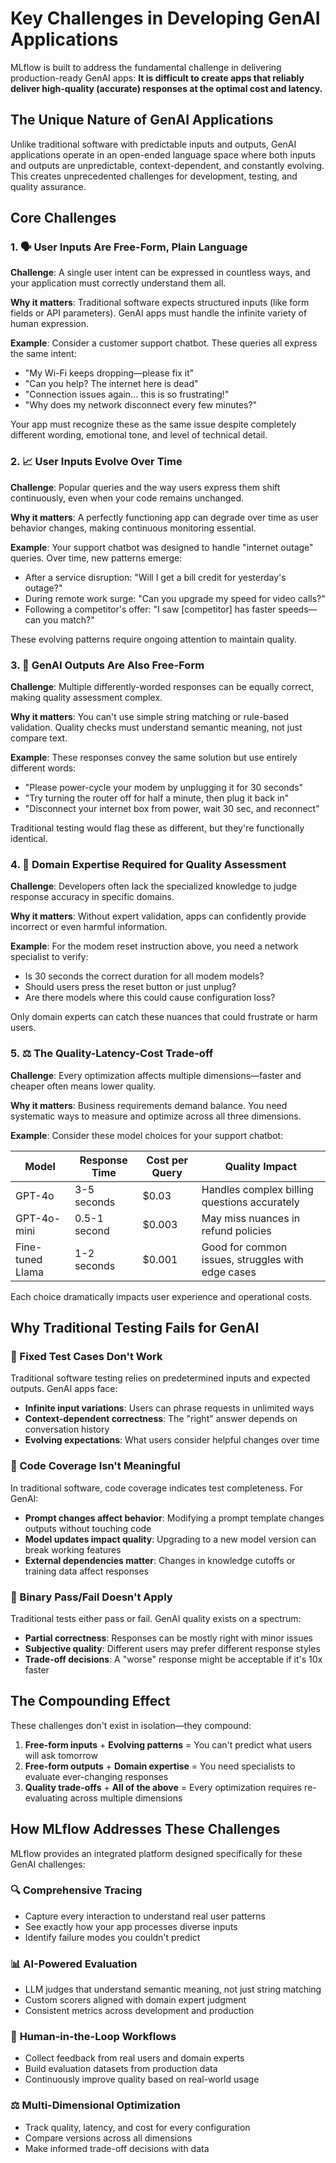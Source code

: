 # Key Challenges in Developing GenAI Applications

MLflow is built to address the fundamental challenge in delivering production-ready GenAI apps: **It is difficult to create apps that reliably deliver high-quality (accurate) responses at the optimal cost and latency.**

## The Unique Nature of GenAI Applications

Unlike traditional software with predictable inputs and outputs, GenAI applications operate in an open-ended language space where both inputs and outputs are unpredictable, context-dependent, and constantly evolving. This creates unprecedented challenges for development, testing, and quality assurance.

## Core Challenges

### 1. 🗣️ User Inputs Are Free-Form, Plain Language

**Challenge**: A single user intent can be expressed in countless ways, and your application must correctly understand them all.

**Why it matters**: Traditional software expects structured inputs (like form fields or API parameters). GenAI apps must handle the infinite variety of human expression.

**Example**: Consider a customer support chatbot. These queries all express the same intent:
- "My Wi-Fi keeps dropping—please fix it"
- "Can you help? The internet here is dead"
- "Connection issues again... this is so frustrating!"
- "Why does my network disconnect every few minutes?"

Your app must recognize these as the same issue despite completely different wording, emotional tone, and level of technical detail.

### 2. 📈 User Inputs Evolve Over Time

**Challenge**: Popular queries and the way users express them shift continuously, even when your code remains unchanged.

**Why it matters**: A perfectly functioning app can degrade over time as user behavior changes, making continuous monitoring essential.

**Example**: Your support chatbot was designed to handle "internet outage" queries. Over time, new patterns emerge:
- After a service disruption: "Will I get a bill credit for yesterday's outage?"
- During remote work surge: "Can you upgrade my speed for video calls?"
- Following a competitor's offer: "I saw [competitor] has faster speeds—can you match?"

These evolving patterns require ongoing attention to maintain quality.

### 3. 💬 GenAI Outputs Are Also Free-Form

**Challenge**: Multiple differently-worded responses can be equally correct, making quality assessment complex.

**Why it matters**: You can't use simple string matching or rule-based validation. Quality checks must understand semantic meaning, not just compare text.

**Example**: These responses convey the same solution but use entirely different words:
- "Please power-cycle your modem by unplugging it for 30 seconds"
- "Try turning the router off for half a minute, then plug it back in"
- "Disconnect your internet box from power, wait 30 sec, and reconnect"

Traditional testing would flag these as different, but they're functionally identical.

### 4. 👥 Domain Expertise Required for Quality Assessment

**Challenge**: Developers often lack the specialized knowledge to judge response accuracy in specific domains.

**Why it matters**: Without expert validation, apps can confidently provide incorrect or even harmful information.

**Example**: For the modem reset instruction above, you need a network specialist to verify:
- Is 30 seconds the correct duration for all modem models?
- Should users press the reset button or just unplug?
- Are there models where this could cause configuration loss?

Only domain experts can catch these nuances that could frustrate or harm users.

### 5. ⚖️ The Quality-Latency-Cost Trade-off

**Challenge**: Every optimization affects multiple dimensions—faster and cheaper often means lower quality.

**Why it matters**: Business requirements demand balance. You need systematic ways to measure and optimize across all three dimensions.

**Example**: Consider these model choices for your support chatbot:

| Model | Response Time | Cost per Query | Quality Impact |
|-------|--------------|----------------|----------------|
| GPT-4o | 3-5 seconds | $0.03 | Handles complex billing questions accurately |
| GPT-4o-mini | 0.5-1 second | $0.003 | May miss nuances in refund policies |
| Fine-tuned Llama | 1-2 seconds | $0.001 | Good for common issues, struggles with edge cases |

Each choice dramatically impacts user experience and operational costs.

## Why Traditional Testing Fails for GenAI

### 🚫 Fixed Test Cases Don't Work

Traditional software testing relies on predetermined inputs and expected outputs. GenAI apps face:
- **Infinite input variations**: Users can phrase requests in unlimited ways
- **Context-dependent correctness**: The "right" answer depends on conversation history
- **Evolving expectations**: What users consider helpful changes over time

### 🚫 Code Coverage Isn't Meaningful

In traditional software, code coverage indicates test completeness. For GenAI:
- **Prompt changes affect behavior**: Modifying a prompt template changes outputs without touching code
- **Model updates impact quality**: Upgrading to a new model version can break working features
- **External dependencies matter**: Changes in knowledge cutoffs or training data affect responses

### 🚫 Binary Pass/Fail Doesn't Apply

Traditional tests either pass or fail. GenAI quality exists on a spectrum:
- **Partial correctness**: Responses can be mostly right with minor issues
- **Subjective quality**: Different users may prefer different response styles
- **Trade-off decisions**: A "worse" response might be acceptable if it's 10x faster

## The Compounding Effect

These challenges don't exist in isolation—they compound:

1. **Free-form inputs** + **Evolving patterns** = You can't predict what users will ask tomorrow
2. **Free-form outputs** + **Domain expertise** = You need specialists to evaluate ever-changing responses
3. **Quality trade-offs** + **All of the above** = Every optimization requires re-evaluating across multiple dimensions

## How MLflow Addresses These Challenges

MLflow provides an integrated platform designed specifically for these GenAI challenges:

### 🔍 **Comprehensive Tracing**
- Capture every interaction to understand real user patterns
- See exactly how your app processes diverse inputs
- Identify failure modes you couldn't predict

### 📊 **AI-Powered Evaluation**
- LLM judges that understand semantic meaning, not just string matching
- Custom scorers aligned with domain expert judgment
- Consistent metrics across development and production

### 👥 **Human-in-the-Loop Workflows**
- Collect feedback from real users and domain experts
- Build evaluation datasets from production data
- Continuously improve quality based on real-world usage

### ⚖️ **Multi-Dimensional Optimization**
- Track quality, latency, and cost for every configuration
- Compare versions across all dimensions
- Make informed trade-off decisions with data
